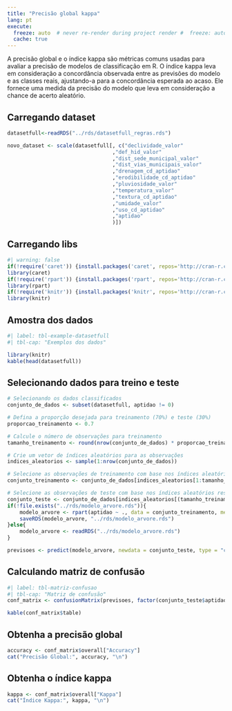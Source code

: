 ```yaml
---
title: "Precisão global kappa"
lang: pt
execute:
  freeze: auto  # never re-render during project render #  freeze: auto  # re-render only when source changes
  cache: true 
---
```


A precisão global e o índice kappa são métricas comuns usadas para avaliar a precisão de modelos de classificação em R. O índice kappa leva em consideração a concordância observada entre as previsões do modelo e as classes reais, ajustando-a para a concordância esperada ao acaso. Ele fornece uma medida da precisão do modelo que leva em consideração a chance de acerto aleatório.

## Carregando dataset

```r
datasetfull<-readRDS("../rds/datasetfull_regras.rds")

novo_dataset <- scale(datasetfull[, c("declividade_valor"
                                  ,"def_hid_valor"
                                  ,"dist_sede_municipal_valor"
                                  ,"dist_vias_municipais_valor"
                                  ,"drenagem_cd_aptidao"
                                  ,"erodibilidade_cd_aptidao"
                                  ,"pluviosidade_valor"
                                  ,"temperatura_valor"
                                  ,"textura_cd_aptidao"
                                  ,"umidade_valor"
                                  ,"uso_cd_aptidao"
                                  ,"aptidao"
                                  )])

```

## Carregando libs

```r
#| warning: false
if(!require('caret')) {install.packages('caret', repos='http://cran-r.c3sl.ufpr.br/')}
library(caret)
if(!require('rpart')) {install.packages('rpart', repos='http://cran-r.c3sl.ufpr.br/')}
library(rpart)
if(!require('knitr')) {install.packages('knitr', repos='http://cran-r.c3sl.ufpr.br/')}
library(knitr)
```

## Amostra dos dados

```r
#| label: tbl-example-datasetfull
#| tbl-cap: "Exemplos dos dados"

library(knitr)
kable(head(datasetfull))
```

## Selecionando dados para treino e teste
```r
# Selecionando os dados classificados
conjunto_de_dados <- subset(datasetfull, aptidao != 0)

# Defina a proporção desejada para treinamento (70%) e teste (30%)
proporcao_treinamento <- 0.7

# Calcule o número de observações para treinamento
tamanho_treinamento <- round(nrow(conjunto_de_dados) * proporcao_treinamento)

# Crie um vetor de índices aleatórios para as observações
indices_aleatorios <- sample(1:nrow(conjunto_de_dados))

# Selecione as observações de treinamento com base nos índices aleatórios
conjunto_treinamento <- conjunto_de_dados[indices_aleatorios[1:tamanho_treinamento], ]

# Selecione as observações de teste com base nos índices aleatórios restantes
conjunto_teste <- conjunto_de_dados[indices_aleatorios[(tamanho_treinamento + 1):nrow(conjunto_de_dados)], ]
if(!file.exists("../rds/modelo_arvore.rds")){
    modelo_arvore <- rpart(aptidao ~ ., data = conjunto_treinamento, method = "class")
    saveRDS(modelo_arvore, "../rds/modelo_arvore.rds")
}else{
    modelo_arvore <- readRDS("../rds/modelo_arvore.rds")
}

previsoes <- predict(modelo_arvore, newdata = conjunto_teste, type = "class")

```

## Calculando matriz de confusão
```r
#| label: tbl-matriz-confusao
#| tbl-cap: "Matriz de confusão"
conf_matrix <- confusionMatrix(previsoes, factor(conjunto_teste$aptidao))

kable(conf_matrix$table)
```

## Obtenha a precisão global

```r
accuracy <- conf_matrix$overall["Accuracy"]
cat("Precisão Global:", accuracy, "\n")
```

## Obtenha o índice kappa

```r
kappa <- conf_matrix$overall["Kappa"]
cat("Índice Kappa:", kappa, "\n")
```

